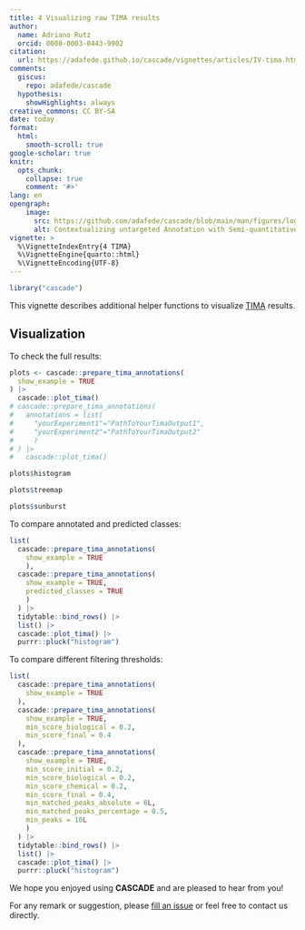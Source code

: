 ```yaml
---
title: 4 Visualizing raw TIMA results
author: 
  name: Adriano Rutz
  orcid: 0000-0003-0443-9902
citation:
  url: https://adafede.github.io/cascade/vignettes/articles/IV-tima.html
comments:
  giscus: 
    repo: adafede/cascade
  hypothesis:
    showHighlights: always
creative_commons: CC BY-SA
date: today
format:
  html:
    smooth-scroll: true
google-scholar: true
knitr:
  opts_chunk:
    collapse: true
    comment: '#>'
lang: en
opengraph:
    image:
      src: https://github.com/adafede/cascade/blob/main/man/figures/logo.svg
      alt: Contextualizing untargeted Annotation with Semi-quantitative Charged Aerosol Detection for pertinent characterization of natural Extracts
vignette: >
  %\VignetteIndexEntry{4 TIMA}
  %\VignetteEngine{quarto::html}
  %\VignetteEncoding{UTF-8}
---
```


```r
library("cascade")
```

This vignette describes additional helper functions to visualize [TIMA](https://taxonomicallyinformedannotation.github.io/tima/) results.

## Visualization

To check the full results:

```r
plots <- cascade::prepare_tima_annotations(
  show_example = TRUE
) |> 
  cascade::plot_tima()
# cascade::prepare_tima_annotations(
#   annotations = list(
#     "yourExperiment1"="PathToYourTimaOutput1",
#     "yourExperiment2"="PathToYourTimaOutput2"
#     )
# ) |> 
#   cascade::plot_tima()
```
```r
plots$histogram
```

```r
plots$treemap
```

```r
plots$sunburst
```

To compare annotated and predicted classes:

```r
list(
  cascade::prepare_tima_annotations(
    show_example = TRUE
    ),
  cascade::prepare_tima_annotations(
    show_example = TRUE,
    predicted_classes = TRUE
    )
  ) |>
  tidytable::bind_rows() |>
  list() |>
  cascade::plot_tima() |>
  purrr::pluck("histogram")
```

To compare different filtering thresholds:

```r
list(
  cascade::prepare_tima_annotations(
    show_example = TRUE
  ), 
  cascade::prepare_tima_annotations(
    show_example = TRUE,
    min_score_biological = 0.2,
    min_score_final = 0.4
  ),
  cascade::prepare_tima_annotations(
    show_example = TRUE,
    min_score_initial = 0.2,
    min_score_biological = 0.2,
    min_score_chemical = 0.2,
    min_score_final = 0.4,
    min_matched_peaks_absolute = 6L,
    min_matched_peaks_percentage = 0.5,
    min_peaks = 10L
    )
  ) |>
  tidytable::bind_rows() |>
  list() |> 
  cascade::plot_tima() |>
  purrr::pluck("histogram")
```

We hope you enjoyed using **CASCADE** and are pleased to hear from you!

For any remark or suggestion, please  [fill an issue](https://github.com/adafede/cascade/issues) or feel free to contact us directly.

